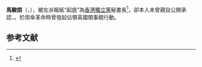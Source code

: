 {{blpdispute|time=2016-06-26T08:30:50+00:00}}
{{Infobox_officeholder
| name =  馬駿朗<br>Daniel Ma
| image name = 
| width = 
| now =
| term_start = 
| term_end = 
| predecessor = 
| successor = 
| nationality    = 
| Sex = 男
| different name = 
| party = {{flagicon|BHKG}} [[香港獨立黨|香港獨立黨]]
| Native place = 
| date of birth = {{birth date and age|1993|1|5}}
| place of birth = {{HKG-1959}}
| date of death = 
| place of death = 
| religion = 
| spouse = 
| relatives =  
| educate =
| past = 
| work = 
}}
'''馬駿朗'''（{{lang-en|Daniel Ma}}，{{bd|1993年|1月5日}}），被左派報紙“起底”為[[香港獨立黨|香港獨立黨]]秘書長<ref>{{cite news|author=本土新闻|title=陳雲弟子馬駿朗回應大公報港獨報導|url=http://localpresshk.com/2015/04/陳雲弟子馬駿朗回應大公報港獨報導/|accessdate=2022-03-09|archive-date=2021-06-29|archive-url=https://web.archive.org/web/20210629164705/https://www.localpresshk.com/2015/04/%E9%99%B3%E9%9B%B2%E5%BC%9F%E5%AD%90%E9%A6%AC%E9%A7%BF%E6%9C%97%E5%9B%9E%E6%87%89%E5%A4%A7%E5%85%AC%E5%A0%B1%E6%B8%AF%E7%8D%A8%E5%A0%B1%E5%B0%8E/|dead-url=no}}</ref>，卻本人未曾親自公開承認，{{fact|亦有本土派人士指出這是捏造}}。於雨傘革命時曾發起佔領英國領事館行動。

==参考文献==
{{reflist}}